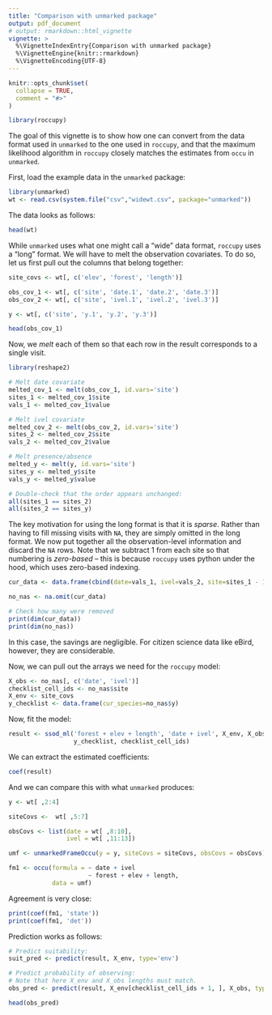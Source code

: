 ```yaml
---
title: "Comparison with unmarked package"
output: pdf_document
# output: rmarkdown::html_vignette
vignette: >
  %\VignetteIndexEntry{Comparison with unmarked package}
  %\VignetteEngine{knitr::rmarkdown}
  %\VignetteEncoding{UTF-8}
---
```


```r
knitr::opts_chunk$set(
  collapse = TRUE,
  comment = "#>"
)
```

```r
library(roccupy)
```

The goal of this vignette is to show how one can convert from the data format used in `unmarked` to the one used in `roccupy`, and that the maximum likelihood algorithm in `roccupy` closely matches the estimates from `occu` in `unmarked`.

First, load the example data in the `unmarked` package:

```r
library(unmarked)
wt <- read.csv(system.file("csv","widewt.csv", package="unmarked"))
```
The data looks as follows:

```r
head(wt)
```
While `unmarked` uses what one might call a "wide" data format, `roccupy` uses a "long" format. We will have to melt the observation covariates. To do so, let us first pull out the columns that belong together:

```r
site_covs <- wt[, c('elev', 'forest', 'length')]

obs_cov_1 <- wt[, c('site', 'date.1', 'date.2', 'date.3')]
obs_cov_2 <- wt[, c('site', 'ivel.1', 'ivel.2', 'ivel.3')]

y <- wt[, c('site', 'y.1', 'y.2', 'y.3')]

head(obs_cov_1)
```
Now, we _melt_ each of them so that each row in the result corresponds to a single visit.

```r
library(reshape2)

# Melt date covariate
melted_cov_1 <- melt(obs_cov_1, id.vars='site')
sites_1 <- melted_cov_1$site
vals_1 <- melted_cov_1$value

# Melt ivel covariate
melted_cov_2 <- melt(obs_cov_2, id.vars='site')
sites_2 <- melted_cov_2$site
vals_2 <- melted_cov_2$value

# Melt presence/absence
melted_y <- melt(y, id.vars='site')
sites_y <- melted_y$site
vals_y <- melted_y$value

# Double-check that the order appears unchanged:
all(sites_1 == sites_2)
all(sites_2 == sites_y)
```
The key motivation for using the long format is that it is _sparse_. Rather than having to fill missing visits with `NA`, they are simply omitted in the long format. We now put together all the observation-level information and discard the `NA` rows. Note that we subtract 1 from each site so that numbering is _zero-based_ -- this is because `roccupy` uses python under the hood, which uses zero-based indexing.

```r
cur_data <- data.frame(cbind(date=vals_1, ivel=vals_2, site=sites_1 - 1, y=vals_y))

no_nas <- na.omit(cur_data)

# Check how many were removed
print(dim(cur_data))
print(dim(no_nas))
```
In this case, the savings are negligible. For citizen science data like eBird, however, they are considerable.

Now, we can pull out the arrays we need for the `roccupy` model:

```r
X_obs <- no_nas[, c('date', 'ivel')]
checklist_cell_ids <- no_nas$site
X_env <- site_covs
y_checklist <- data.frame(cur_species=no_nas$y)
```

Now, fit the model:

```r
result <- ssod_ml('forest + elev + length', 'date + ivel', X_env, X_obs, 
                  y_checklist, checklist_cell_ids)
```

We can extract the estimated coefficients:

```r
coef(result)
```

And we can compare this with what `unmarked` produces:

```r
y <- wt[ ,2:4]

siteCovs <-  wt[ ,5:7]

obsCovs <- list(date = wt[ ,8:10],
                ivel = wt[ ,11:13])

umf <- unmarkedFrameOccu(y = y, siteCovs = siteCovs, obsCovs = obsCovs)

fm1 <- occu(formula = ~ date + ivel
                      ~ forest + elev + length,
            data = umf)
```

Agreement is very close:

```r
print(coef(fm1, 'state'))
print(coef(fm1, 'det'))
```
Prediction works as follows:

```r
# Predict suitability:
suit_pred <- predict(result, X_env, type='env')

# Predict probability of observing:
# Note that here X_env and X_obs lengths must match.
obs_pred <- predict(result, X_env[checklist_cell_ids + 1, ], X_obs, type='obs')

head(obs_pred)
```